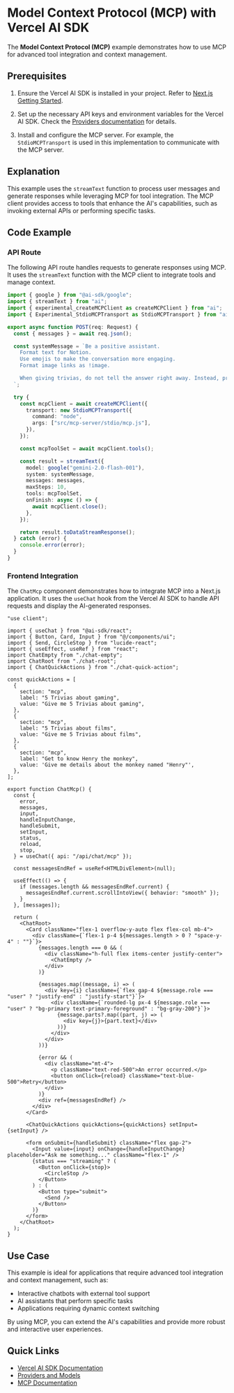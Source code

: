 # Model Context Protocol (MCP) with Vercel AI SDK

The **Model Context Protocol (MCP)** example demonstrates how to use MCP for advanced tool integration and context management.

## Prerequisites

1. Ensure the Vercel AI SDK is installed in your project. Refer to [Next.js Getting Started](https://sdk.vercel.ai/docs/getting-started/nextjs-app-router).

2. Set up the necessary API keys and environment variables for the Vercel AI SDK. Check the [Providers documentation](https://sdk.vercel.ai/docs/foundations/providers-and-models) for details.

3. Install and configure the MCP server. For example, the `StdioMCPTransport` is used in this implementation to communicate with the MCP server.

## Explanation

This example uses the `streamText` function to process user messages and generate responses while leveraging MCP for tool integration. The MCP client provides access to tools that enhance the AI's capabilities, such as invoking external APIs or performing specific tasks.

## Code Example

### API Route

The following API route handles requests to generate responses using MCP. It uses the `streamText` function with the MCP client to integrate tools and manage context.

```typescript
import { google } from "@ai-sdk/google";
import { streamText } from "ai";
import { experimental_createMCPClient as createMCPClient } from "ai";
import { Experimental_StdioMCPTransport as StdioMCPTransport } from "ai/mcp-stdio";

export async function POST(req: Request) {
  const { messages } = await req.json();

  const systemMessage = `Be a positive assistant.
    Format text for Notion.
    Use emojis to make the conversation more engaging.
    Format image links as !image.

    When giving trivias, do not tell the answer right away. Instead, provide the answer if the user asks for it.
  `;

  try {
    const mcpClient = await createMCPClient({
      transport: new StdioMCPTransport({
        command: "node",
        args: ["src/mcp-server/stdio/mcp.js"],
      }),
    });

    const mcpToolSet = await mcpClient.tools();

    const result = streamText({
      model: google("gemini-2.0-flash-001"),
      system: systemMessage,
      messages: messages,
      maxSteps: 10,
      tools: mcpToolSet,
      onFinish: async () => {
        await mcpClient.close();
      },
    });

    return result.toDataStreamResponse();
  } catch (error) {
    console.error(error);
  }
}
```

### Frontend Integration

The `ChatMcp` component demonstrates how to integrate MCP into a Next.js application. It uses the `useChat` hook from the Vercel AI SDK to handle API requests and display the AI-generated responses.

```tsx
"use client";

import { useChat } from "@ai-sdk/react";
import { Button, Card, Input } from "@/components/ui";
import { Send, CircleStop } from "lucide-react";
import { useEffect, useRef } from "react";
import ChatEmpty from "./chat-empty";
import ChatRoot from "./chat-root";
import { ChatQuickActions } from "./chat-quick-action";

const quickActions = [
  {
    section: "mcp",
    label: "5 Trivias about gaming",
    value: "Give me 5 Trivias about gaming",
  },
  {
    section: "mcp",
    label: "5 Trivias about films",
    value: "Give me 5 Trivias about films",
  },
  {
    section: "mcp",
    label: "Get to know Henry the monkey",
    value: 'Give me details about the monkey named "Henry"',
  },
];

export function ChatMcp() {
  const {
    error,
    messages,
    input,
    handleInputChange,
    handleSubmit,
    setInput,
    status,
    reload,
    stop,
  } = useChat({ api: "/api/chat/mcp" });

  const messagesEndRef = useRef<HTMLDivElement>(null);

  useEffect(() => {
    if (messages.length && messagesEndRef.current) {
      messagesEndRef.current.scrollIntoView({ behavior: "smooth" });
    }
  }, [messages]);

  return (
    <ChatRoot>
      <Card className="flex-1 overflow-y-auto flex flex-col mb-4">
        <div className={`flex-1 p-4 ${messages.length > 0 ? "space-y-4" : ""}`}>
          {messages.length === 0 && (
            <div className="h-full flex items-center justify-center">
              <ChatEmpty />
            </div>
          )}

          {messages.map((message, i) => (
            <div key={i} className={`flex gap-4 ${message.role === "user" ? "justify-end" : "justify-start"}`}>
              <div className={`rounded-lg px-4 ${message.role === "user" ? "bg-primary text-primary-foreground" : "bg-gray-200"}`}>
                {message.parts?.map((part, j) => (
                  <div key={j}>{part.text}</div>
                ))}
              </div>
            </div>
          ))}

          {error && (
            <div className="mt-4">
              <p className="text-red-500">An error occurred.</p>
              <button onClick={reload} className="text-blue-500">Retry</button>
            </div>
          )}
          <div ref={messagesEndRef} />
        </div>
      </Card>

      <ChatQuickActions quickActions={quickActions} setInput={setInput} />

      <form onSubmit={handleSubmit} className="flex gap-2">
        <Input value={input} onChange={handleInputChange} placeholder="Ask me something..." className="flex-1" />
        {status === "streaming" ? (
          <Button onClick={stop}>
            <CircleStop />
          </Button>
        ) : (
          <Button type="submit">
            <Send />
          </Button>
        )}
      </form>
    </ChatRoot>
  );
}
```

## Use Case

This example is ideal for applications that require advanced tool integration and context management, such as:

- Interactive chatbots with external tool support
- AI assistants that perform specific tasks
- Applications requiring dynamic context switching

By using MCP, you can extend the AI's capabilities and provide more robust and interactive user experiences.

## Quick Links

- [Vercel AI SDK Documentation](https://sdk.vercel.ai/docs)
- [Providers and Models](https://sdk.vercel.ai/docs/foundations/providers-and-models)
- [MCP Documentation](https://sdk.vercel.ai/docs/ai-sdk-core/tools-and-tool-calling#mcp-tools)